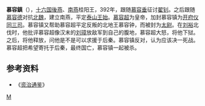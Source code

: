 '''慕容鎮'''（{{bd||？|410年||catIdx=M}}），[[十六国|十六国]][[後燕|後燕]]、[[南燕_(十六國)|南燕]]桂阳王，392年，跟随[[慕容垂|慕容垂]]征讨[[翟钊|翟钊]]。之后跟随[[慕容德|慕容德]]对抗[[北魏|北魏]]，建立南燕，平定[[泰山|泰山]][[王始|王始]]。[[慕容超|慕容超]]为皇帝，加封慕容镇为[[开府仪同三司|开府仪同三司]]。慕容镇又帮助慕容超平定反叛的北地王慕容钟，而被封为[[太尉|太尉]]。在[[刘裕|刘裕]]北伐时，他批评慕容超像汉末的[[刘璋|刘璋]]放敌军到自己的腹地，慕容超大怒，将他下狱。之后，将他释放，问他是不是可以求援于后秦。慕容镇反对，认为应该决一死战。慕容超把希望寄托于后秦，最终国亡，慕容镇一起被杀。

==参考资料==
*《[[资治通鉴|资治通鉴]]》

[[Category:五胡十六国人物|M]]